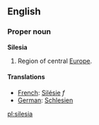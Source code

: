 ==English==

===Proper noun===
{{wikipedia}}
'''Silesia'''
# Region of central [[Europe]].

====Translations====

*[[French]]: [[Silésie]] ''f''
*[[German]]: [[Schlesien]]

[[pl:silesia]]